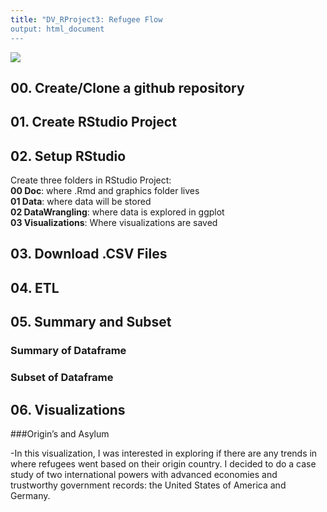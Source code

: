 ```yaml
---
title: "DV_RProject3: Refugee Flow
output: html_document
---
```


![](./Graphics/titlepic.png) 

## 00. Create/Clone a github repository


## 01. Create RStudio Project


## 02. Setup RStudio 
 Create three folders in RStudio Project:  
   **00 Doc**: where .Rmd and graphics folder lives  
   **01 Data**: where data will be stored  
   **02 DataWrangling**: where data is explored in ggplot  
   **03 Visualizations**: Where visualizations are saved  


## 03. Download .CSV Files


## 04. ETL


## 05. Summary and Subset


### Summary of Dataframe


### Subset of Dataframe


## 06. Visualizations  

###Origin's and Asylum

-In this visualization, I was interested in exploring if there are any trends in where refugees went based on their origin country. I decided to do a case study of two international powers with advanced economies and trustworthy government records: the United States of America and Germany. 

